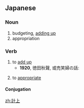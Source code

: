 ==Japanese==
{{ja-kanjitab|けい|じょう|yomi=o}}

===Noun===
{{ja-noun|けいじょう}}

# budgeting, [[adding up]]
# appropriation

===Verb===
{{ja-verb-suru|tr=trans|けいじょう}}

# to [[add up]]
#* '''1920''', 徳田秋聲, 或売笑婦の話:
#*: {{ja-usex|そして彼女は胸算で、五百円ばかりを'''計上'''した。|そして かのじょ は むねさん で、 ご ひゃく えん ばかり を '''けいじょう''' した。|Then she estimated that it added up to about five hundred yen.}}
# to [[appropriate]]

====Conjugation====
{{ja-suru|けいじょう}}

[[zh:計上]]